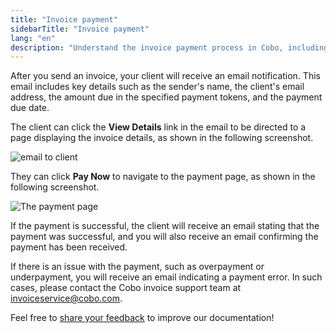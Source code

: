 ```yaml
---
title: "Invoice payment"
sidebarTitle: "Invoice payment"
lang: "en"
description: "Understand the invoice payment process in Cobo, including client notifications and handling payment issues effectively."
---
```

After you send an invoice, your client will receive an email notification. This email includes key details such as the sender's name, the client's email address, the amount due in the specified payment tokens, and the payment due date.

The client can click the **View Details** link in the email to be directed to a page displaying the invoice details, as shown in the following screenshot. 

<img src="/en/images/portal-apps/invoicing/pay_an_invoice.png" className="screenshot_full_screen" alt="email to client"/>

They can click **Pay Now** to navigate to the payment page, as shown in the following screenshot.

<img src="/en/images/portal-apps/invoicing/pay_now.png" className="screenshot_full_screen" alt="The payment page"/>

If the payment is successful, the client will receive an email stating that the payment was successful, and you will also receive an email confirming the payment has been received.

If there is an issue with the payment, such as overpayment or underpayment, you will receive an email indicating a payment error. In such cases, please contact the Cobo invoice support team at [invoiceservice@cobo.com](mailto:invoiceservice@cobo.com).

<Tip>Feel free to [share your feedback](https://forms.zohopublic.com/cobo/form/DocumentFeedbackForm/formperma/QvLOhxJv1_JMsJ-1dleZ8Itb_7rzN-LtgvsDdxosoVI?referrername=manuals) to improve our documentation!</Tip>